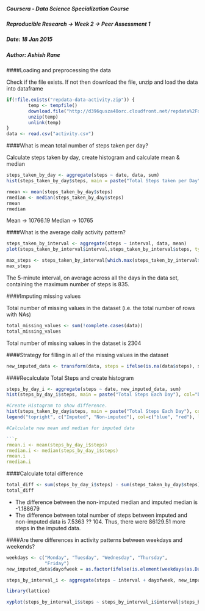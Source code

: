 ##### Coursera - Data Science Specialization Course
##### Reproducible Research -> Week 2 -> Peer Assessment 1
##### Date: 18 Jan 2015
##### Author: Ashish Rane

####Loading and preprocessing the data

Check if the file exists. If not then download the file, unzip and load the data into dataframe

```r
if(!file.exists("repdata-data-activity.zip")) {
        temp <- tempfile()
        download.file("http://d396qusza40orc.cloudfront.net/repdata%2Fdata%2Factivity.zip",temp)
        unzip(temp)
        unlink(temp)
}
data <- read.csv("activity.csv")
```

####What is mean total number of steps taken per day?

Calculate steps taken by day, create histogram and calculate mean & median 

```r
steps_taken_by_day <- aggregate(steps ~ date, data, sum)
hist(steps_taken_by_day$steps, main = paste("Total Steps taken per Day"), col="red", xlab="Total number of Steps")
```

```r
rmean <- mean(steps_taken_by_day$steps)
rmedian <- median(steps_taken_by_day$steps)
rmean
rmedian
```
Mean -> 10766.19
Median -> 10765

####What is the average daily activity pattern?

```r
steps_taken_by_interval <- aggregate(steps ~ interval, data, mean)
plot(steps_taken_by_interval$interval,steps_taken_by_interval$steps, type="l", xlab="5-min Interval", ylab="Average number of Steps taken ",main="Avg number of Steps per Day by Interval")
```

```r
max_steps <- steps_taken_by_interval[which.max(steps_taken_by_interval$steps),1]
max_steps
```
The 5-minute interval, on average across all the days in the data set, containing the maximum number of steps is 835.

####Imputing missing values

Total number of missing values in the dataset (i.e. the total number of rows with NAs)

```r
total_missing_values <- sum(!complete.cases(data))
total_missing_values
```

Total number of missing values in the dataset is 2304

####Strategy for filling in all of the missing values in the dataset

```r
new_imputed_data <- transform(data, steps = ifelse(is.na(data$steps), steps_taken_by_interval$steps[match(data$interval, steps_taken_by_interval$interval)], data$steps))
```

####Recalculate Total Steps and create histogram

```r
steps_by_day_i <- aggregate(steps ~ date, new_imputed_data, sum)
hist(steps_by_day_i$steps, main = paste("Total Steps Each Day"), col="blue", xlab="Number of Steps")

#Create Histogram to show difference. 
hist(steps_taken_by_day$steps, main = paste("Total Steps Each Day"), col="red", xlab="Number of Steps", add=T)
legend("topright", c("Imputed", "Non-imputed"), col=c("blue", "red"), lwd=10)

#Calculate new mean and median for imputed data

```r
rmean.i <- mean(steps_by_day_i$steps)
rmedian.i <- median(steps_by_day_i$steps)
rmean.i
rmedian.i
```

####Calculate total difference

```r
total_diff <- sum(steps_by_day_i$steps) - sum(steps_taken_by_day$steps)
total_diff
```

* The difference between the non-imputed median and imputed median is -1.188679
* The difference between total number of steps between imputed and non-imputed data is 7.5363 ?? 104. Thus, there were 86129.51 more steps in the imputed data.

####Are there differences in activity patterns between weekdays and weekends?

```r
weekdays <- c("Monday", "Tuesday", "Wednesday", "Thursday", 
              "Friday")
new_imputed_data$dayofweek = as.factor(ifelse(is.element(weekdays(as.Date(new_imputed_data$date)),weekdays), "Weekday", "Weekend"))

steps_by_interval_i <- aggregate(steps ~ interval + dayofweek, new_imputed_data, mean)

library(lattice)

xyplot(steps_by_interval_i$steps ~ steps_by_interval_i$interval|steps_by_interval_i$dayofweek, main="Average Steps per Day by Interval",xlab="Interval", ylab="Avg. number of steps",type="l",layout=c(1,2))
```

